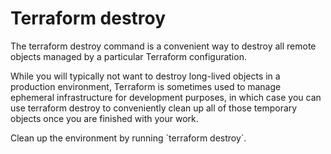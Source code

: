 # Terraform destroy

The terraform destroy command is a convenient way to destroy all remote objects managed by a particular Terraform configuration.

While you will typically not want to destroy long-lived objects in a production environment, Terraform is sometimes used to manage ephemeral infrastructure for development purposes, in which case you can use terraform destroy to conveniently clean up all of those temporary objects once you are finished with your work.

<Task id="workflow/terraform_destroy">
  <Instructions>
    Clean up the environment by running `terraform destroy`.
  </Instructions>
  <Conditions>
    <Condition 
      id="destroy_command" 
      target="vscode.container.jumppad.dev"
      description="Use the terraform destroy command" 
    />
    <Condition 
      id="state_empty" 
      target="vscode.container.jumppad.dev"
      description="The Terraform state is empty" 
    />
    <Condition 
      id="docker_empty" 
      target="vscode.container.jumppad.dev"
      description="The Docker resources are removed"
    />
  </Conditions>
</Task>